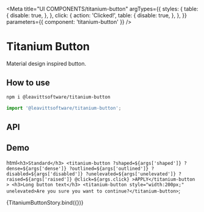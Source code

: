 
<Meta
  title="UI COMPONENTS/titanium-button"
  argTypes={{
    styles: {
      table: {
        disable: true,
      },
    },
    click: {
      action: 'Clicked!',
      table: {
        disable: true,
      },
    },
  }}
  parameters={{ component: 'titanium-button' }}
/>

# Titanium Button

Material design inspired button.

## How to use

```bash
npm i @leavittsoftware/titanium-button
```

```js
import '@leavittsoftware/titanium-button';
```

## API

<ArgsTable story={PRIMARY_STORY} />

## Demo

  html`
    <h3>Standard</h3>
    <titanium-button
      ?shaped=${args['shaped']}
      ?dense=${args['dense']}
      ?outlined=${args['outlined']}
      ?disabled=${args['disabled']}
      ?unelevated=${args['unelevated']}
      ?raised=${args['raised']}
      @click=${args.click}
      >APPLY</titanium-button
    >
    <h3>Long button text</h3>
    <titanium-button style="width:200px;" unelevated>Are you sure you want to continue?</titanium-button>
  `;

<Canvas withToolbar>
  <Story name="Docs">{TitaniumButtonStory.bind({})}</Story>
</Canvas>
